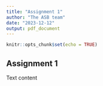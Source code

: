 ```yaml
---
title: "Assignment 1"
author: "The ASB team"
date: "2023-12-12"
output: pdf_document
---
```


```r
knitr::opts_chunk$set(echo = TRUE)
```

## Assignment 1

Text content
